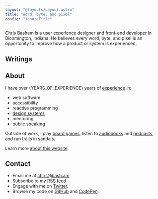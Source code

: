 ```yaml
---
layout: "@layouts/Layout.astro"
title: "Word, byte, and pixel"
config: "ignoreTitle"
---
```



Chris Basham is a user experience designer and front-end developer
in Bloomington, Indiana. He believes every word, byte, and pixel is an opportunity to improve how a product or system is experienced.

## Writings

<WritingsList />

## About

I have over {YEARS_OF_EXPERIENCE} years of [experience](/resume) in:

- web software
- accessibility
- reactive programming
- [design systems](/design-systems)
- mentoring
- [public speaking](/talks)

Outside of work, I play [board games](/board-games), listen to [audiobooks](/books) and [podcasts](/podcasts), and run trails in sandals.

Learn more [about this website](/colophon).

## Contact

- Email me at chris@bash.am.
- Subscribe to my [RSS feed](/rss.xml).
- Engage with me on [Twitter](https://twitter.com/chrisbasham).
- Browse my code on [GitHub](https://github.com/basham) and [CodePen](https://codepen.io/basham).
